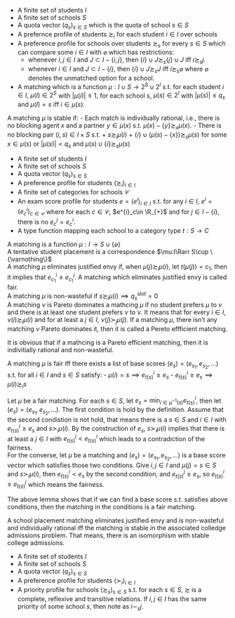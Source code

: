 
::: {.definition  name="School Admission"}

- A finite set of students $I$ 
- A finite set of schools $S$ 
- A quota vector $(q_s)_{s \in S}$ which is the quota of school $s \in S$
- A prefernce profile of students $\succsim_i$ for each student $i\in I$ over schools
- A preference profile for schools over students $\succsim_s$ for every $s \in S$ which can compare some $i\in I$ with $\varnothing$ which has restrictions:
	+ whenever $i,j\in I$ and $J\subset I-\{i,j\}$, then $\{i\}\cup J\succsim_s \{j\}\cup J$ iff $i\succsim_s j$.
	+ whenever $i\in I$ and $J\subset I-\{i\}$, then $\{i\}\cup J\succsim_s J$ iff $i\succsim_s \varnothing$ where $\varnothing$ denotes the unmatched option for a school.

- A matching which is a function $\mu:I\cup S\to 2^{S}\cup 2^{I}$ s.t. for each student $i\in I,\ \mu(I)\in 2^{S}$ with $\lvert \mu(i) \rvert\le 1$, for each school $s$, $\mu(s)\in 2^{I}$ with $\lvert \mu(s) \rvert\le q_s$ and $\mu(I)=s$ iff $i\in \mu(s)$.

:::

 
::: {.definition  name="Stable matching"}

A matching $\mu$ is stable if:
- Each match is individually rational, i.e., there is no blocking agent $x$ and a partner $y\in \mu(x)$ s.t. $\mu(x)-\{y\}\succsim_x \mu(x)$.
- There is no blocking pair $(i,s)\in I\times S$ s.t. 
	+ $s\succsim_i \mu(i)$ 
	+ $\{i\}\cup (\mu(s)-\{x\})\succsim_s \mu(s)$ for some $x\in \mu(s)$ or $\lvert \mu(s) \rvert\lt q_s$ and $\mu(s)\cup \{i\}\succsim_s \mu(s)$

:::


::: {.definition  name="Students Placement Problem"}

- A finite set of students $I$ 
- A finite set of schools $S$ 
- A quota vector $(q_s)_{s \in S}$
- A preference profile for students $(\succsim_i)_{i\in I}$ 
- A finite set of categories for schools $\mathcal{C}$ 
- An exam score profile for students $e=(e^{i})_{i\in I}$ s.t. for any $i\in I$, $e^{i}=(e^{i}_c)_{c\in \mathcal{C}}$ where for each $c\in \mathcal{C}$, $e^{i}_c\in \R_{+}$ and for $j\in I-\{i\}$, there is no $e^{j}_c=e^{i}_c$.
- A type function mapping each school to a category type $t:S\to C$ 

A matching is a function $\mu:I\to S\cup \{\varnothing\}$  
A tentative student placement is a correspondence $\mu:I\Rarr S\cup \{\varnothing\}$  
A matching $\mu$ eliminates justified envy if, when $\mu(j)\succsim_i \mu(i)$, let $t(\mu(j))=c_1$, then it implies that $e^{i}_{c_1}\le e^{j}_{c_1}$. A matching which eliminates justified envy is called fair.  
A matching $\mu$ is non-wasteful if $s\succsim_i \mu(i)\implies q^{slot}_s=0$  
A matching $\nu$ is Pareto dominates a mathcing $\mu$ if no student prefers $\mu$ to $\nu$ and there is at least one student prefers $\nu$ to $\nu$. It means that for every $i\in I$, $\nu(i)\succsim_i\mu(i)$ and for at least a $j\in I$, $\nu(j)\succ_j\mu(j)$. If a matching $\mu$, there isn't any matching $\nu$ Pareto dominates it, then it is called a Pereto effficient matching.


:::

It is obvious that if a mathcing is a Pareto efficient matching, then it is indivitially rational and non-wasteful.


::: {.lemma  name=""}

A matching $\mu$ is fair iff there exists a list of base scores $(e_s)=(e_{s_1},e_{s_2},\ldots)$ s.t. for all $i\in I$ and $s \in S$ satisfy:
- $\mu(i)=s\implies e^{i}_{t(s)}\ge e_s$
- $e^{i}_{t(s)}\ge e_s\implies  \mu(i)\succsim_i s$

:::

::: {.proof}

Let $\mu$ be a fair matching. For each $s \in S$, let $e_s=\min_{i \in \mu^{-1}(s)}e^{i}_{t(s)}$, then let $(e_s)=(e_{s_1},e_{s_2},\ldots)$. The first condition is hold by the definition. Assume that the second condistion is not hold, that means there is a $s \in S$ and $i\in I$ with $e^{i}_{t(s)}\ge e_s$ and $s\succ_i\mu(i)$. By the construction of $e_s$, $s\succ_i\mu(i)$ implies that there is at least a $j\in I$ with $e^{j}_{t(s)}\lt e^{i}_{t(s)}$ which leads to a contradiction of the fairness.  
For the converse, let $\mu$ be a matching and $(e_s)=(e_{s_1},e_{s_2},\ldots)$ is a base score vector which satisfies those two conditions. Give $i,j\in I$ and $\mu(j)=s \in S$ and $s\succ_i \mu(i)$, then $e^{i}_{t(s)}\lt e_s$ by the second condition, and $e^{j}_{t(s)}\ge e_s$, so $e^{i}_{t(s)}\le e^{j}_{t(s)}$ which means the fairness.

:::

The above lemma shows that if we can find a base score s.t. satisfies above conditions, then the matching in the conditions is a fair matching.

::: {.theorem  name=""}

A school placement matching eliminates justified envy and is non-wasteful and individually rational iff the matching is stable in the associated colledge admissions problem. That means, there is an isomorphism with stable college admissions.

:::



::: {.definition  name="School Choice"}

- A finite set of students $I$ 
- A finite set of schools $S$ 
- A quota vector $(q_s)_{s \in S}$ 
- A preference profile for students $(\succ_i)_{i\in I}$ 
- A priority profile for schools $(\succsim_s)_{s \in S}$ s.t. for each $s \in S$, $\succsim$ is a complete, reflexive and transitive relations. If $i,j\in I$ has the same priority of some school $s$, then note as $i\sim_s j$.

:::


























